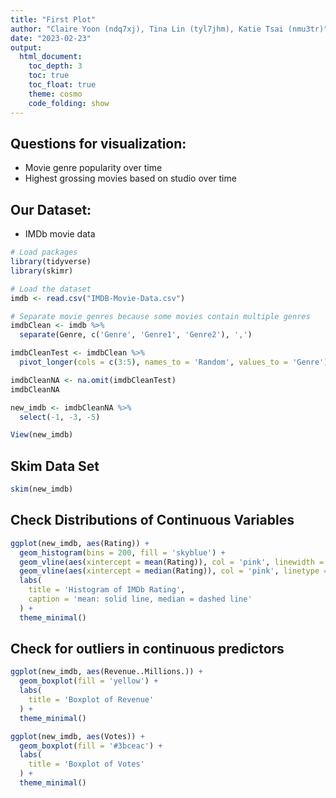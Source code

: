 ```yaml
---
title: "First Plot"
author: "Claire Yoon (ndq7xj), Tina Lin (tyl7jhm), Katie Tsai (nmu3tr)"
date: "2023-02-23"
output: 
  html_document:
    toc_depth: 3
    toc: true
    toc_float: true
    theme: cosmo
    code_folding: show
---
```


## Questions for visualization:
- Movie genre popularity over time
- Highest grossing movies based on studio over time

## Our Dataset:
- IMDb movie data

```r
# Load packages
library(tidyverse)
library(skimr)

# Load the dataset
imdb <- read.csv("IMDB-Movie-Data.csv")

# Separate movie genres because some movies contain multiple genres
imdbClean <- imdb %>%
  separate(Genre, c('Genre', 'Genre1', 'Genre2'), ',') 

imdbCleanTest <- imdbClean %>%
  pivot_longer(cols = c(3:5), names_to = 'Random', values_to = 'Genre') 

imdbCleanNA <- na.omit(imdbCleanTest)
imdbCleanNA

new_imdb <- imdbCleanNA %>%
  select(-1, -3, -5)

View(new_imdb)
```


## Skim Data Set
```r
skim(new_imdb)
```

## Check Distributions of Continuous Variables

```r
ggplot(new_imdb, aes(Rating)) +
  geom_histogram(bins = 200, fill = 'skyblue') + 
  geom_vline(aes(xintercept = mean(Rating)), col = 'pink', linewidth = 1) +
  geom_vline(aes(xintercept = median(Rating)), col = 'pink', linetype = 'dashed') +
  labs(
    title = 'Histogram of IMDb Rating',
    caption = 'mean: solid line, median = dashed line'
  ) +
  theme_minimal()
```

## Check for outliers in continuous predictors

```r
ggplot(new_imdb, aes(Revenue..Millions.)) +
  geom_boxplot(fill = 'yellow') + 
  labs(
    title = 'Boxplot of Revenue'
  ) +
  theme_minimal()
```

```r
ggplot(new_imdb, aes(Votes)) +
  geom_boxplot(fill = '#3bceac') + 
  labs(
    title = 'Boxplot of Votes'
  ) +
  theme_minimal()
```




















